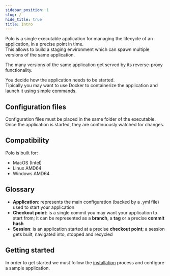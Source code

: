 ```yaml
---
sidebar_position: 1
slug: /
hide_title: true
title: Intro
---
```



<Logo />
<DemoButton />


Polo is a single executable application for managing the lifecycle of an application, in a precise point in time.  
This allows to build a staging environment which can spawn multiple versions of the same application.   

The many versions of the same application get served by its reverse-proxy functionality.

You decide how the application needs to be started.  
Tipically you may want to use Docker to containerize the application and launch it using simple commands.  

## Configuration files

Configuration files must be placed in the same folder of the executable.  
Once the application is started, they are continuously watched for changes.

## Compatibility

Polo is built for:
- MacOS (Intel)
- Linux AMD64
- Windows AMD64

## Glossary

- **Application**: represents the main configuration (backed by a .yml file) used to start your application
- **Checkout point**: is a single commit you may want your application to start from; it can be represented as a **branch**, a **tag** or a precise **commit hash**
- **Session**: is an application started at a precise **checkout point**; a session gets built, navigated into, stopped and recycled

## Getting started

In order to get started we must follow the [installation](/installation) process and configure a sample application.